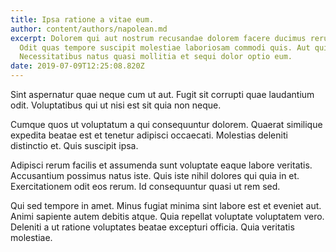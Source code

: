 ```yaml
---
title: Ipsa ratione a vitae eum.
author: content/authors/napolean.md
excerpt: Dolorem qui aut nostrum recusandae dolorem facere ducimus rerum fugiat.
  Odit quas tempore suscipit molestiae laboriosam commodi quis. Aut qui ex est.
  Necessitatibus natus quasi mollitia et sequi dolor optio eum.
date: 2019-07-09T12:25:08.820Z
---
```

Sint aspernatur quae neque cum ut aut. Fugit sit corrupti quae laudantium odit. Voluptatibus qui ut nisi est sit quia non neque.
 Cumque quos ut voluptatum a qui consequuntur dolorem. Quaerat similique expedita beatae est et tenetur adipisci occaecati. Molestias deleniti distinctio et. Quis suscipit ipsa.
 Adipisci rerum facilis et assumenda sunt voluptate eaque labore veritatis. Accusantium possimus natus iste. Quis iste nihil dolores qui quia in et. Exercitationem odit eos rerum. Id consequuntur quasi ut rem sed.
 Qui sed tempore in amet. Minus fugiat minima sint labore est et eveniet aut. Animi sapiente autem debitis atque. Quia repellat voluptate voluptatem vero. Deleniti a ut ratione voluptates beatae excepturi officia. Quia veritatis molestiae.